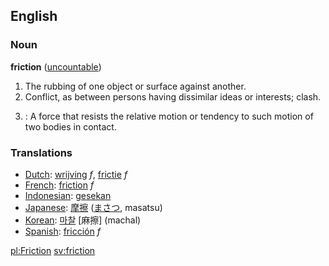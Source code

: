 ==English==

===Noun===
'''friction'''  ([[uncountable]])
# The rubbing of one object or surface against another.
# Conflict, as between persons having dissimilar ideas or interests; clash.
# {{cattag|Physics}}: A force that resists the relative motion or tendency to such motion of two bodies in contact.

===Translations===

*[[Dutch]]: [[wrijving]] ''f'', [[frictie]] ''f''
*[[French]]: [[friction]] ''f''
*[[Indonesian]]: [[gesek|gesekan]]
*[[Japanese]]: [[摩擦]] ([[まさつ]], masatsu)
*[[Korean]]: [[마찰]] [麻擦] (machal)
*[[Spanish]]: [[fricción]] ''f''

[[pl:Friction]]
[[sv:friction]]